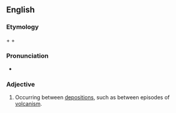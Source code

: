 
==English==
===Etymology===

{{en-term|inter-}} + {{en-term|deposition}} + {{en-term|al}}
===Pronunciation===
*{{IPA|ɪntɚˌdɛpəˈzɪʃənɔl}}

===Adjective===
{{en-adj}}

# {{geology}} Occurring between [[deposition]]s, such as between episodes of [[volcanism]].
